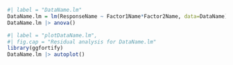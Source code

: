 
```r
#| label = "DataName.lm"
DataName.lm = lm(ResponseName ~ Factor1Name*Factor2Name, data=DataName)
DataName.lm |> anova()
```


```r
#| label = "plotDataName.lm",
#| fig.cap = "Residual analysis for DataName.lm"
library(ggfortify)
DataName.lm |> autoplot()
```
